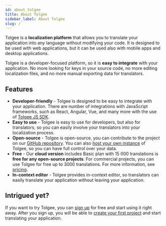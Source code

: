 ```yaml
---
id: about_tolgee
title: About Tolgee
sidebar_label: About Tolgee
slug: /
---
```


Tolgee is a **localization platform** that allows you to translate your application into any language without modifying your code.
It is designed to be used with web applications, but it can be used also with mobile apps and desktop applications.

Tolgee is a developer-focused platform, so it is **easy to integrate** with your application.
No more looking for keys in your source code, no more editing localization files, and no more manual exporting data for translators.

## Features

- **Developer-friendly** - Tolgee is designed to be easy to integrate with your application. There are number of integrations with JavaScript frameworks, such as React, Angular, Vue, and many more with the use of [Tolgee JS SDK](/js-sdk).
- **Easy to use** - Tolgee is easy to use for developers, but also for translators, so you can easily involve your translators into your localization process.
- **Open-source** - Tolgee is open-source, you can contribute to the project on our [GitHub repository](https://github.com/tolgee/tolgee-platform). You can also [host your own instance](self_hosting/getting_started) of Tolgee, so you can have full control over your data.
- **Free** - Our **cloud version** includes Basic plan with 15 000 translations is **free for any open-source projects**. For commercial projects, you can use Tolgee for free up to 3000 translations. For more information, see [pricing](/pricing).
- **In-context editor** - Tolgee provides in-context editor, so translators can easily translate your application without leaving your application.

## Intrigued yet?

If you want to try Tolgee, you can [sign up](https://app.tolgee.io/sign_up) for free and start using it right away. After you sign up, you will be able to [create your first project](getting_started/creating_project) and start translating your application.
